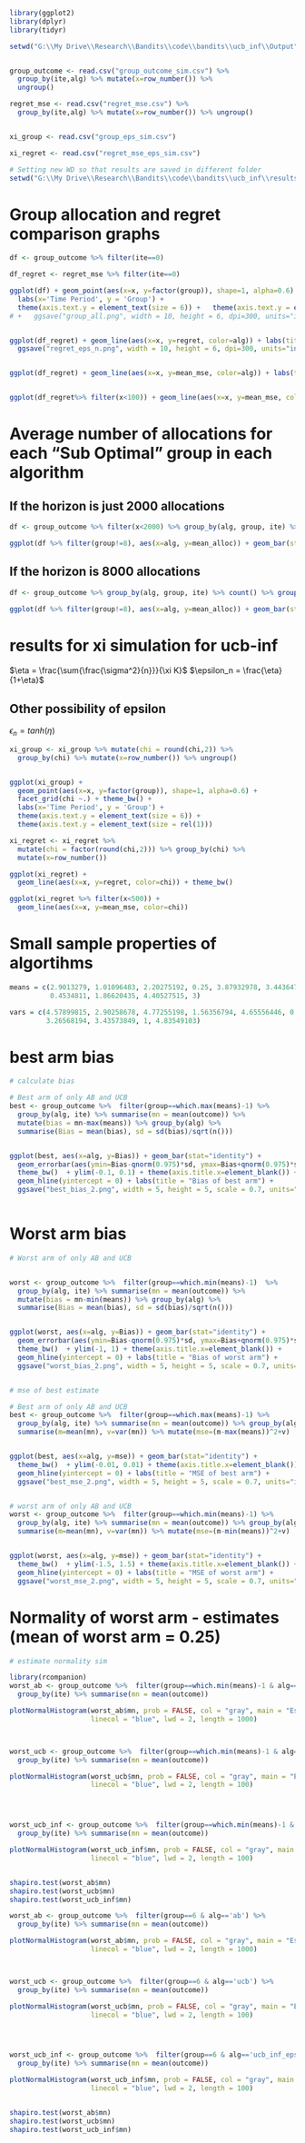 ```r
library(ggplot2)
library(dplyr)
library(tidyr)
```




```r
setwd("G:\\My Drive\\Research\\Bandits\\code\\bandits\\ucb_inf\\Output")


group_outcome <- read.csv("group_outcome_sim.csv") %>% 
  group_by(ite,alg) %>% mutate(x=row_number()) %>%
  ungroup()

regret_mse <- read.csv("regret_mse.csv") %>% 
  group_by(ite,alg) %>% mutate(x=row_number()) %>% ungroup()


xi_group <- read.csv("group_eps_sim.csv")

xi_regret <- read.csv("regret_mse_eps_sim.csv")

# Setting new WD so that results are saved in different folder
setwd("G:\\My Drive\\Research\\Bandits\\code\\bandits\\ucb_inf\\results")


```

# Group allocation and regret comparison graphs


```r


df <- group_outcome %>% filter(ite==0) 

df_regret <- regret_mse %>% filter(ite==0)

ggplot(df) + geom_point(aes(x=x, y=factor(group)), shape=1, alpha=0.6) + facet_grid(alg ~.) + theme_bw() +
  labs(x='Time Period', y = 'Group') +
  theme(axis.text.y = element_text(size = 6)) +   theme(axis.text.y = element_text(size = rel(1))) 
# +   ggsave("group_all.png", width = 10, height = 6, dpi=300, units="in")


ggplot(df_regret) + geom_line(aes(x=x, y=regret, color=alg)) + labs(title = "Regret") +
  ggsave("regret_eps_n.png", width = 10, height = 6, dpi=300, units="in")


ggplot(df_regret) + geom_line(aes(x=x, y=mean_mse, color=alg)) + labs(title = "MSE of Mean")


ggplot(df_regret%>% filter(x<100)) + geom_line(aes(x=x, y=mean_mse, color=alg)) + labs(title = "MSE of Mean Zoomed") + ylim(0, 8) 

```



# Average number of allocations for each "Sub Optimal" group in each algorithm

## If the horizon is just 2000 allocations

```r

df <- group_outcome %>% filter(x<2000) %>% group_by(alg, group, ite) %>% count() %>% group_by(alg, group) %>% summarise(mean_alloc = mean(n))

ggplot(df %>% filter(group!=8), aes(x=alg, y=mean_alloc)) + geom_bar(stat="identity") + facet_wrap(group ~.)

```


## If the horizon is 8000 allocations

```r

df <- group_outcome %>% group_by(alg, group, ite) %>% count() %>% group_by(alg, group) %>% summarise(mean_alloc = mean(n))

ggplot(df %>% filter(group!=8), aes(x=alg, y=mean_alloc)) + geom_bar(stat="identity") + facet_wrap(group ~.)

```



# results for xi simulation for ucb-inf

$\eta = \frac{\sum{\frac{\sigma^2}{n}}}{\xi K}$
$\epsilon_n = \frac{\eta}{1+\eta}$

## Other possibility of epsilon 
$\epsilon_n = tanh(\eta)$


```r

xi_group <- xi_group %>% mutate(chi = round(chi,2)) %>%
  group_by(chi) %>% mutate(x=row_number()) %>% ungroup()


ggplot(xi_group) +
  geom_point(aes(x=x, y=factor(group)), shape=1, alpha=0.6) +
  facet_grid(chi ~.) + theme_bw() +
  labs(x='Time Period', y = 'Group') +
  theme(axis.text.y = element_text(size = 6)) + 
  theme(axis.text.y = element_text(size = rel(1))) 

xi_regret <- xi_regret %>% 
  mutate(chi = factor(round(chi,2))) %>% group_by(chi) %>% 
  mutate(x=row_number())

ggplot(xi_regret) + 
  geom_line(aes(x=x, y=regret, color=chi)) + theme_bw()

ggplot(xi_regret %>% filter(x<500)) + 
  geom_line(aes(x=x, y=mean_mse, color=chi))

```


# Small sample properties of algortihms


```r

means = c(2.9013279, 1.01096483, 2.20275192, 0.25, 3.87932978, 3.44364749,
          0.4534811, 1.86620435, 4.40527515, 3)

vars = c(4.57899815, 2.90258678, 4.77255198, 1.56356794, 4.65556446, 0.89617444,
         3.26568194, 3.43573849, 1, 4.83549103)

```



# best arm bias

```r

# calculate bias

# Best arm of only AB and UCB
best <- group_outcome %>%  filter(group==which.max(means)-1) %>%
  group_by(alg, ite) %>% summarise(mn = mean(outcome)) %>% 
  mutate(bias = mn-max(means)) %>% group_by(alg) %>%
  summarise(Bias = mean(bias), sd = sd(bias)/sqrt(n()))


ggplot(best, aes(x=alg, y=Bias)) + geom_bar(stat="identity") +
  geom_errorbar(aes(ymin=Bias-qnorm(0.975)*sd, ymax=Bias+qnorm(0.975)*sd), width=0.2) +
  theme_bw()  + ylim(-0.1, 0.1) + theme(axis.title.x=element_blank()) +
  geom_hline(yintercept = 0) + labs(title = "Bias of best arm") +
  ggsave("best_bias_2.png", width = 5, height = 5, scale = 0.7, units="in")



```

# Worst arm bias

```r


# Worst arm of only AB and UCB


worst <- group_outcome %>%  filter(group==which.min(means)-1)  %>%
  group_by(alg, ite) %>% summarise(mn = mean(outcome)) %>% 
  mutate(bias = mn-min(means)) %>% group_by(alg) %>%
  summarise(Bias = mean(bias), sd = sd(bias)/sqrt(n()))


ggplot(worst, aes(x=alg, y=Bias)) + geom_bar(stat="identity") +
  geom_errorbar(aes(ymin=Bias-qnorm(0.975)*sd, ymax=Bias+qnorm(0.975)*sd), width=0.2) +
  theme_bw()  + ylim(-1, 1) + theme(axis.title.x=element_blank()) +
  geom_hline(yintercept = 0) + labs(title = "Bias of worst arm") +
  ggsave("worst_bias_2.png", width = 5, height = 5, scale = 0.7, units="in")



```




```r


# mse of best estimate

# Best arm of only AB and UCB
best <- group_outcome %>%  filter(group==which.max(means)-1) %>%
  group_by(alg, ite) %>% summarise(mn = mean(outcome)) %>% group_by(alg) %>%
  summarise(m=mean(mn), v=var(mn)) %>% mutate(mse=(m-max(means))^2+v)


ggplot(best, aes(x=alg, y=mse)) + geom_bar(stat="identity") +
  theme_bw()  + ylim(-0.01, 0.01) + theme(axis.title.x=element_blank()) +
  geom_hline(yintercept = 0) + labs(title = "MSE of best arm") +
  ggsave("best_mse_2.png", width = 5, height = 5, scale = 0.7, units="in")


# worst arm of only AB and UCB
worst <- group_outcome %>%  filter(group==which.min(means)-1) %>%
  group_by(alg, ite) %>% summarise(mn = mean(outcome)) %>% group_by(alg) %>%
  summarise(m=mean(mn), v=var(mn)) %>% mutate(mse=(m-min(means))^2+v)


ggplot(worst, aes(x=alg, y=mse)) + geom_bar(stat="identity") +
  theme_bw()  + ylim(-1.5, 1.5) + theme(axis.title.x=element_blank()) +
  geom_hline(yintercept = 0) + labs(title = "MSE of worst arm") +
  ggsave("worst_mse_2.png", width = 5, height = 5, scale = 0.7, units="in")

```





# Normality of worst arm - estimates (mean of worst arm = 0.25)

```r

# estimate normality sim

library(rcompanion)
worst_ab <- group_outcome %>%  filter(group==which.min(means)-1 & alg=='ab') %>%
  group_by(ite) %>% summarise(mn = mean(outcome)) 

plotNormalHistogram(worst_ab$mn, prob = FALSE, col = "gray", main = "Estimates of Worst arm for AB Testing",
                    linecol = "blue", lwd = 2, length = 1000)



worst_ucb <- group_outcome %>%  filter(group==which.min(means)-1 & alg=='ucb') %>%
  group_by(ite) %>% summarise(mn = mean(outcome)) 

plotNormalHistogram(worst_ucb$mn, prob = FALSE, col = "gray", main = "Estimates of Worst arm for UCB",
                    linecol = "blue", lwd = 2, length = 100)




worst_ucb_inf <- group_outcome %>%  filter(group==which.min(means)-1 & alg=='ucb_inf_eps') %>%
  group_by(ite) %>% summarise(mn = mean(outcome)) 

plotNormalHistogram(worst_ucb_inf$mn, prob = FALSE, col = "gray", main = "Estimates of Worst arm for UCB-INF-EPS",
                    linecol = "blue", lwd = 2, length = 100)


shapiro.test(worst_ab$mn)
shapiro.test(worst_ucb$mn)
shapiro.test(worst_ucb_inf$mn)

```


```r
worst_ab <- group_outcome %>%  filter(group==6 & alg=='ab') %>%
  group_by(ite) %>% summarise(mn = mean(outcome)) 

plotNormalHistogram(worst_ab$mn, prob = FALSE, col = "gray", main = "Estimates of Worst arm for AB Testing",
                    linecol = "blue", lwd = 2, length = 1000)



worst_ucb <- group_outcome %>%  filter(group==6 & alg=='ucb') %>%
  group_by(ite) %>% summarise(mn = mean(outcome)) 

plotNormalHistogram(worst_ucb$mn, prob = FALSE, col = "gray", main = "Estimates of Worst arm for UCB",
                    linecol = "blue", lwd = 2, length = 100)




worst_ucb_inf <- group_outcome %>%  filter(group==6 & alg=='ucb_inf_eps') %>%
  group_by(ite) %>% summarise(mn = mean(outcome)) 

plotNormalHistogram(worst_ucb_inf$mn, prob = FALSE, col = "gray", main = "Estimates of Worst arm for UCB-INF-EPS",
                    linecol = "blue", lwd = 2, length = 100)


shapiro.test(worst_ab$mn)
shapiro.test(worst_ucb$mn)
shapiro.test(worst_ucb_inf$mn)
```